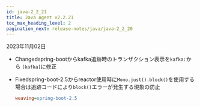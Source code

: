 ```yaml
---
id: java-2_2_21
title: Java Agent v2.2.21
toc_max_heading_level: 2
pagination_next: release-notes/java/java-2_2_20
---
```


2023年11月02日

-   <Status>Changed</Status>spring-bootからkafka追跡時のトランザクション表示を<code>kafka:</code>から <code>[kafka]</code>に修正

-   <Status>Fixed</Status>spring-boot-2.5からreactor使用時に<code>Mono.just().block()</code>を使用する場合は追跡コードにより<code>block()</code>エラーが発生する現象の防止

    ```ini title='whatap.conf'
    weaving=spring-boot-2.5
    ```
